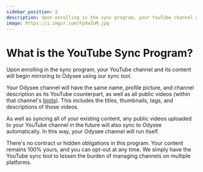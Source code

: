 ---
sidebar_position: 2
description: Upon enrolling in the sync program, your YouTube channel and its content will begin mirroring to Odysee using our sync tool.
image: https://i.imgur.com/FpXwZoM.jpg
---

# What is the YouTube Sync Program?

Upon enrolling in the sync program, your YouTube channel and its content will begin mirroring to Odysee using our sync tool.

Your Odysee channel will have the same name, profile picture, and channel description as its YouTube counterpart, as well as all public videos (within that channel's [limits](#limits)). This includes the titles, thumbnails, tags, and descriptions of those videos.

As well as syncing all of your existing content, any public videos uploaded to your YouTube channel in the future will also sync to Odysee automatically. In this way, your Odysee channel will run itself.

There's no contract or hidden obligations in this program. Your content remains 100% yours, and you can opt-out at any time. We simply have the YouTube sync tool to lessen the burden of managing channels on multiple platforms.